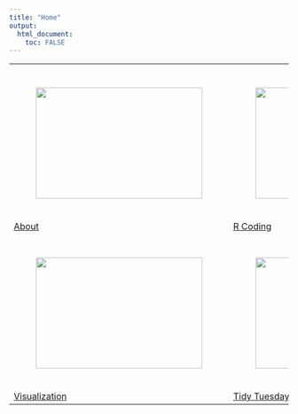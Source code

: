 ```yaml
---
title: "Home"
output: 
  html_document:
    toc: FALSE
---
```


<table cellspacing="15" style="align:center;">
  <tbody>
    <tr>
      <td><a href="aboutme.html"><img src="hunter-harritt-Ype9sdOPdYc-unsplash.jpg" style="width:300;height:200;padding:40px;"></a><a href="aboutme.html" style="text-align:center;">About</a></td>
      <td><a href="aboutme.html"><img src="joshua-sortino-LqKhnDzSF-8-unsplash.jpg" style="width:300;height:200;padding:40px;"></a><a href="aboutme.html" style="text-align:center;">R Coding</a></td>
    </tr>
    <tr>
      <td><a href="aboutme.html"><img src="markus-spiske-iar-afB0QQw-unsplash.jpg" style="width:300;height:200;padding:40px;"></a><a href="aboutme.html" style="text-align:center;">Visualization</a></td>
      <td><a href="aboutme.html"><img src="pietro-jeng-n6B49lTx7NM-unsplash.jpg" style="width:300;height:200;padding:40px;"></a><a href="aboutme.html" style="text-align:center;">Tidy Tuesday</a></td>
    </tr>
  </tbody>
</table>




